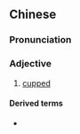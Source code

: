 ==Chinese==
{{zh-forms}}

===Pronunciation===
{{zh-pron
|m=bēixíng
|cat=a
}}

===Adjective===
{{zh-adj}}

# {{lb|zh|attributive}} [[cupped]]

====Derived terms====
* {{zh-l|杯形蛋糕}}